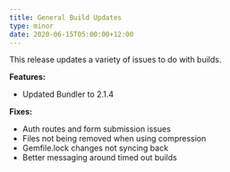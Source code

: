 ```yaml
---
title: General Build Updates
type: minor
date: 2020-06-15T05:00:00+12:00
---
```


This release updates a variety of issues to do with builds.

**Features:**

* Updated Bundler to 2.1.4

**Fixes:**

* Auth routes and form submission issues
* Files not being removed when using compression
* Gemfile.lock changes not syncing back
* Better messaging around timed out builds